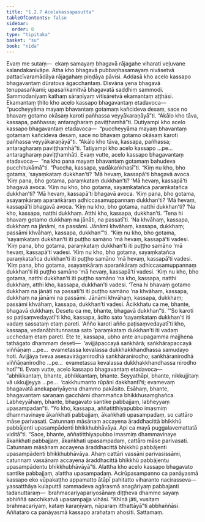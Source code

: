 ```yaml
---
title: "1.2.7 Acelakassapasutta"
tableOfContents: false
sidebar:
  order: 8
type: "tipitaka"
basket: "su"
book: "nida"
---
```



<DynamicBreadcrumb />

<Division number="17" book="nida" bookNo="12" page="259">

<Paragraph number="96" book="nida">
Evaṃ me sutaṃ—  ekaṃ samayaṃ bhagavā rājagahe viharati veḷuvane kalandakanivāpe. Atha kho bhagavā pubbaṇhasamayaṃ nivāsetvā pattacīvaramādāya rājagahaṃ piṇḍāya pāvisi. Addasā kho acelo kassapo bhagavantaṃ dūratova āgacchantaṃ. Disvāna yena bhagavā tenupasaṅkami; upasaṅkamitvā bhagavatā saddhiṃ sammodi. Sammodanīyaṃ kathaṃ sāraṇīyaṃ vītisāretvā ekamantaṃ aṭṭhāsi. Ekamantaṃ ṭhito kho acelo kassapo bhagavantaṃ etadavoca—  “puccheyyāma mayaṃ bhavantaṃ gotamaṃ kañcideva desaṃ, sace no bhavaṃ gotamo okāsaṃ karoti pañhassa veyyākaraṇāyā”ti. “Akālo kho tāva, kassapa, pañhassa; antaragharaṃ paviṭṭhamhā”ti.
</Paragraph>

<Paragraph number="97" book="nida">
Dutiyampi kho acelo kassapo bhagavantaṃ etadavoca—  “puccheyyāma mayaṃ bhavantaṃ gotamaṃ kañcideva desaṃ, sace no bhavaṃ gotamo okāsaṃ karoti pañhassa veyyākaraṇāyā”ti. “Akālo kho tāva, kassapa, pañhassa; antaragharaṃ paviṭṭhamhā”ti. Tatiyampi kho acelo kassapo …pe…  antaragharaṃ paviṭṭhamhāti. Evaṃ vutte, acelo kassapo bhagavantaṃ etadavoca—  “na kho pana mayaṃ bhavantaṃ gotamaṃ bahudeva pucchitukāmā”ti. “Puccha, kassapa, yadākaṅkhasī”ti.
</Paragraph>

<Paragraph number="98" book="nida">
“Kiṃ nu kho, bho gotama, ‘sayaṃkataṃ dukkhan’ti? ‘Mā hevaṃ, kassapā’ti bhagavā avoca. ‘Kiṃ pana, bho gotama, paraṃkataṃ dukkhan’ti? ‘Mā hevaṃ, kassapā’ti bhagavā avoca. ‘Kiṃ nu kho, bho gotama, sayaṃkatañca paraṃkatañca dukkhan’ti? ‘Mā hevaṃ, kassapā’ti bhagavā avoca. ‘Kiṃ pana, bho gotama, asayaṃkāraṃ aparaṅkāraṃ adhiccasamuppannaṃ dukkhan’ti? ‘Mā hevaṃ, kassapā’ti bhagavā avoca. ‘Kiṃ nu kho, bho gotama, natthi dukkhan’ti? ‘Na kho, kassapa, natthi dukkhaṃ. Atthi kho, kassapa, dukkhan’ti. ‘Tena hi bhavaṃ gotamo dukkhaṃ na jānāti, na passatī’ti. ‘Na khvāhaṃ, kassapa, dukkhaṃ na jānāmi, na passāmi. Jānāmi khvāhaṃ, kassapa, dukkhaṃ; passāmi khvāhaṃ, kassapa, dukkhan’”ti.
</Paragraph>

<Paragraph number="99" book="nida">
“Kiṃ nu kho, bho gotama, ‘sayaṃkataṃ dukkhan’ti iti puṭṭho samāno ‘mā hevaṃ, kassapā’ti vadesi. ‘Kiṃ pana, bho gotama, paraṃkataṃ dukkhan’ti iti puṭṭho samāno ‘mā hevaṃ, kassapā’ti vadesi. ‘Kiṃ nu kho, bho gotama, sayaṃkatañca paraṃkatañca dukkhan’ti iti puṭṭho samāno ‘mā hevaṃ, kassapā’ti vadesi. ‘Kiṃ pana, bho gotama, asayaṃkāraṃ aparaṅkāraṃ adhiccasamuppannaṃ dukkhan’ti iti puṭṭho samāno ‘mā hevaṃ, kassapā’ti vadesi. ‘Kiṃ nu kho, bho gotama, natthi dukkhan’ti iti puṭṭho samāno ‘na kho, kassapa, natthi dukkhaṃ, atthi kho, kassapa, dukkhan’ti vadesi. ‘Tena hi bhavaṃ gotamo dukkhaṃ na jānāti na passatī’ti iti puṭṭho samāno ‘na khvāhaṃ, kassapa, dukkhaṃ na jānāmi na passāmi. Jānāmi khvāhaṃ, kassapa, dukkhaṃ; passāmi khvāhaṃ, kassapa, dukkhan’ti vadesi. Ācikkhatu ca me, bhante, bhagavā dukkhaṃ. Desetu ca me, bhante, bhagavā dukkhan”ti.
</Paragraph>

<Paragraph number="100" book="nida">
“‘So karoti so paṭisaṃvedayatī’ti kho, kassapa, ādito sato ‘sayaṃkataṃ dukkhan’ti iti vadaṃ sassataṃ etaṃ pareti. ‘Añño karoti añño paṭisaṃvedayatī’ti kho, kassapa, vedanābhitunnassa sato ‘paraṃkataṃ dukkhan’ti iti vadaṃ ucchedaṃ etaṃ pareti. Ete te, kassapa, ubho ante anupagamma majjhena tathāgato dhammaṃ deseti—  ‘avijjāpaccayā saṅkhārā; saṅkhārapaccayā viññāṇaṃ …pe…  evametassa kevalassa dukkhakkhandhassa samudayo hoti. Avijjāya tveva asesavirāganirodhā saṅkhāranirodho; saṅkhāranirodhā viññāṇanirodho …pe…  evametassa kevalassa dukkhakkhandhassa nirodho hotī’”ti.
</Paragraph>

<Paragraph number="101" book="nida">
Evaṃ vutte, acelo kassapo bhagavantaṃ etadavoca—  “abhikkantaṃ, bhante, abhikkantaṃ, bhante. Seyyathāpi, bhante, nikkujjitaṃ vā ukkujjeyya …pe…  ‘cakkhumanto rūpāni dakkhantī’ti; evamevaṃ bhagavatā anekapariyāyena dhammo pakāsito. Esāhaṃ, bhante, bhagavantaṃ saraṇaṃ gacchāmi dhammañca bhikkhusaṃghañca. Labheyyāhaṃ, bhante, bhagavato santike pabbajjaṃ, labheyyaṃ upasampadan”ti.
</Paragraph>

<Paragraph number="102" book="nida">
“Yo kho, kassapa, aññatitthiyapubbo imasmiṃ dhammavinaye ākaṅkhati pabbajjaṃ, ākaṅkhati upasampadaṃ, so cattāro māse parivasati. Catunnaṃ māsānaṃ accayena āraddhacittā bhikkhū pabbājenti upasampādenti bhikkhubhāvāya. Api ca mayā puggalavemattatā viditā”ti.
</Paragraph>

<Paragraph number="103" book="nida">
“Sace, bhante, aññatitthiyapubbo imasmiṃ dhammavinaye ākaṅkhati pabbajjaṃ, ākaṅkhati upasampadaṃ, cattāro māse parivasati. Catunnaṃ māsānaṃ accayena āraddhacittā bhikkhū pabbājenti upasampādenti bhikkhubhāvāya. Ahaṃ cattāri vassāni parivasissāmi, catunnaṃ vassānaṃ accayena āraddhacittā bhikkhū pabbājentu upasampādentu bhikkhubhāvāyā”ti.
</Paragraph>

<Paragraph number="104" book="nida">
Alattha kho acelo kassapo bhagavato santike pabbajjaṃ, alattha upasampadaṃ. Acirūpasampanno ca panāyasmā kassapo eko vūpakaṭṭho appamatto ātāpī pahitatto viharanto nacirasseva—  yassatthāya kulaputtā sammadeva agārasmā anagāriyaṃ pabbajanti tadanuttaraṃ—  brahmacariyapariyosānaṃ diṭṭheva dhamme sayaṃ abhiññā sacchikatvā upasampajja vihāsi. “Khīṇā jāti, vusitaṃ brahmacariyaṃ, kataṃ karaṇīyaṃ, nāparaṃ itthattāyā”ti abbhaññāsi. Aññataro ca panāyasmā kassapo arahataṃ ahosīti.

</Paragraph>
</Division>

<Paragraph number="105" type="center" book="nida">
Sattamaṃ.
</Paragraph>
